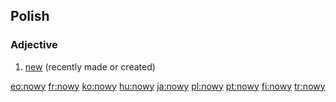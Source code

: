 ==Polish==

===Adjective===
{{infl|pl|adjective}}

# [[new]] (recently made or created)

{{tbot entry|Polish|new|2007|December|pl}}

[[eo:nowy]]
[[fr:nowy]]
[[ko:nowy]]
[[hu:nowy]]
[[ja:nowy]]
[[pl:nowy]]
[[pt:nowy]]
[[fi:nowy]]
[[tr:nowy]]